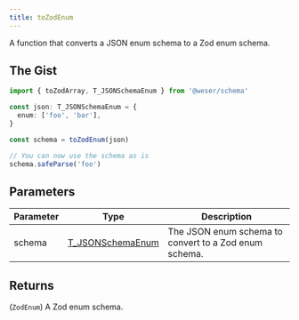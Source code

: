 ```yaml
---
title: toZodEnum
---
```


A function that converts a JSON enum schema to a Zod enum schema.

## The Gist

```ts
import { toZodArray, T_JSONSchemaEnum } from '@weser/schema'

const json: T_JSONSchemaEnum = {
  enum: ['foo', 'bar'],
}

const schema = toZodEnum(json)

// You can now use the schema as is
schema.safeParse('foo')
```

## Parameters

| Parameter | Type                                                   | Description                                           |
| --------- | ------------------------------------------------------ | ----------------------------------------------------- |
| schema    | [T_JSONSchemaEnum](/schema/api/types/T_JSONSchemaEnum) | The JSON enum schema to convert to a Zod enum schema. |

## Returns

(`ZodEnum`) A Zod enum schema.
